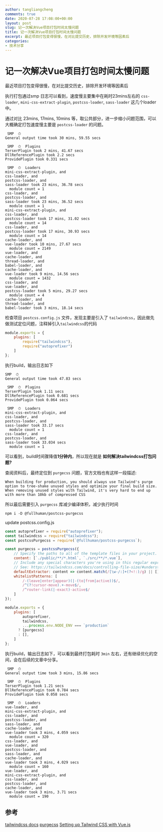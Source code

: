 ```yaml
---
author: tangliangcheng
comments: true
date: 2020-07-28 17:08:00+00:00
layout: post
slug: 记一次解决Vue项目打包时间太慢问题
title: 记一次解决Vue项目打包时间太慢问题
excerpt: 最近项目打包变得很慢，在对比提交历史，排除开发环境等因素后
categories:
- 技术分享
---
```


# 记一次解决Vue项目打包时间太慢问题

最近项目打包变得很慢，在对比提交历史，排除开发环境等因素后

执行打包通过smp 日志可以看到，速度慢主要集中在耗时23mins左右的 `css-loader`, `mini-css-extract-plugin`, `postcss-loader`, `sass-loader` 这几个loader中。

通过对比 23mins, 17mins, 10mins 等，取公共部分，进一步缩小问题范围，可以大概确定打包速度慢主要是 `postcss-loader` 的问题。

```shell
 SMP  ⏱
General output time took 30 mins, 59.55 secs

 SMP  ⏱  Plugins
TerserPlugin took 2 mins, 41.67 secs
DllReferencePlugin took 2.2 secs
ProvidePlugin took 0.331 secs

 SMP  ⏱  Loaders
mini-css-extract-plugin, and
css-loader, and
postcss-loader, and
sass-loader took 23 mins, 36.78 secs
  module count = 1
css-loader, and
postcss-loader, and
sass-loader took 23 mins, 36.52 secs
  module count = 1
mini-css-extract-plugin, and
css-loader, and
postcss-loader took 17 mins, 31.02 secs
  module count = 14
css-loader, and
postcss-loader took 17 mins, 30.93 secs
  module count = 14
cache-loader, and
vue-loader took 10 mins, 27.67 secs
  module count = 2149
vue-loader, and
cache-loader, and
thread-loader, and
babel-loader, and
cache-loader, and
vue-loader took 9 mins, 14.56 secs
  module count = 1432
css-loader, and
vue-loader, and
postcss-loader took 5 mins, 29.27 secs
  module count = 4
cache-loader, and
thread-loader, and
babel-loader took 3 mins, 18.14 secs
```

检查项目 `postcss.config.js` 文件，发现主要是引入了 `tailwindcss`，因此做先做测试定位问题，注释掉引入`tailwindcss`的代码
```js
module.exports = {
	plugins: [
		require("tailwindcss"),
		require("autoprefixer")
	]
};
```

执行build，输出日志如下
```
SMP  ⏱
General output time took 47.83 secs

 SMP  ⏱  Plugins
TerserPlugin took 1.11 secs
DllReferencePlugin took 0.681 secs
ProvidePlugin took 0.064 secs

 SMP  ⏱  Loaders
mini-css-extract-plugin, and
css-loader, and
postcss-loader, and
sass-loader took 33.17 secs
  module count = 1
css-loader, and
postcss-loader, and
sass-loader took 33.034 secs
  module count = 1
```

可以看到，build时间骤降值**1分钟内**，所以现在就是 **如何解决tailwindcss打包问题?**

查阅资料后，最终定位到 `purgecss` 问题，官方文档也有这样一段描述:

`
When building for production, you should always use Tailwind's purge option to tree-shake unused styles and optimize your final build size. When removing unused styles with Tailwind, it's very hard to end up with more than 10kb of compressed CSS
`

所以最后需要引入 `purgecss` 库减少编译体积，减少执行时间

```
npm i -D @fullhuman/postcss-purgecss
```

update postcss.config.js
```js
const autoprefixer = require("autoprefixer");
const tailwindcss = require("tailwindcss");
const postcssPurgecss = require(`@fullhuman/postcss-purgecss`);

const purgecss = postcssPurgecss({
	// Specify the paths to all of the template files in your project.
	content: [`./public/**/*.html`, `./src/**/*.vue`],
	// Include any special characters you're using in this regular expression.
	// See: https://tailwindcss.com/docs/controlling-file-size/#understanding-the-regex
	defaultExtractor: content => content.match(/[\w-/:]+(?<!:)/g) || [],
	whitelistPatterns: [
		/-(leave|enter|appear)(|-(to|from|active))$/,
		/^(?!cursor-move).+-move$/,
		/^router-link(|-exact)-active$/
	]
});

module.exports = {
	plugins: [
		autoprefixer,
		tailwindcss,
		...process.env.NODE_ENV === `production`
      ? [purgecss]
      : [],
	]
};

```

执行build，输出日志如下，可以看到最终打包耗时 `3min` 左右，还有继续优化的空间，会在后续的文章中分享。

```shell
 SMP  ⏱
General output time took 3 mins, 15.86 secs

 SMP  ⏱  Plugins
TerserPlugin took 1.21 secs
DllReferencePlugin took 0.784 secs
ProvidePlugin took 0.058 secs

 SMP  ⏱  Loaders
vue-loader, and
mini-css-extract-plugin, and
css-loader, and
postcss-loader, and
sass-loader, and
cache-loader, and
vue-loader took 3 mins, 4.059 secs
  module count = 320
css-loader, and
vue-loader, and
postcss-loader, and
sass-loader, and
cache-loader, and
vue-loader took 3 mins, 4.029 secs
  module count = 160
vue-loader, and
mini-css-extract-plugin, and
css-loader, and
postcss-loader, and
cache-loader, and
vue-loader took 3 mins, 3.71 secs
  module count = 190
```

## 参考

[tailwindcss docs](https://tailwindcss.com/docs/controlling-file-size)
[purgecss](https://github.com/FullHuman/purgecss)
[Setting up Tailwind CSS with Vue.js](https://markus.oberlehner.net/blog/setting-up-tailwind-css-with-vue/)